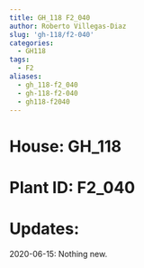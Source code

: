 ```yaml
---
title: GH_118 F2_040
author: Roberto Villegas-Diaz
slug: 'gh-118/f2-040'
categories:
  - GH118
tags:
  - F2
aliases:
  - gh_118-f2_040
  - gh-118-f2-040
  - gh118-f2040
---
```


# **House**: GH_118
# **Plant ID**: F2_040
# **Updates**: 
2020-06-15: Nothing new.
